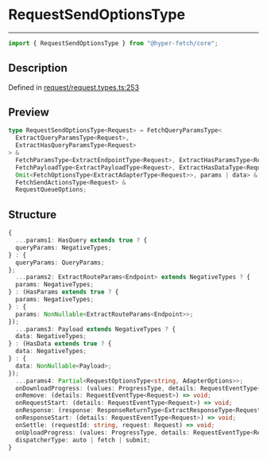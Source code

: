 # RequestSendOptionsType

<div class="api-docs__separator" data-reactroot="">

---

</div><div class="api-docs__import" data-reactroot="">

```ts
import { RequestSendOptionsType } from "@hyper-fetch/core";
```

</div><div class="api-docs__section">

## Description

</div><div class="api-docs__description"><span class="api-docs__do-not-parse">

</span></div><p class="api-docs__definition">

Defined in
[request/request.types.ts:253](https://github.com/BetterTyped/hyper-fetch/blob/c44d728f/packages/core/src/request/request.types.ts#L253)

</p><div class="api-docs__section">

## Preview

</div><div class="api-docs__preview type single">

```ts
type RequestSendOptionsType<Request> = FetchQueryParamsType<
  ExtractQueryParamsType<Request>,
  ExtractHasQueryParamsType<Request>
> &
  FetchParamsType<ExtractEndpointType<Request>, ExtractHasParamsType<Request>> &
  FetchPayloadType<ExtractPayloadType<Request>, ExtractHasDataType<Request>> &
  Omit<FetchOptionsType<ExtractAdapterType<Request>>, params | data> &
  FetchSendActionsType<Request> &
  RequestQueueOptions;
```

</div><div class="api-docs__section">

## Structure

</div><div class="api-docs__returns">

```ts
{
  ...params1: HasQuery extends true ? {
  queryParams: NegativeTypes;
} : {
  queryParams: QueryParams;
};
  ...params2: ExtractRouteParams<Endpoint> extends NegativeTypes ? {
  params: NegativeTypes;
} : (HasParams extends true ? {
  params: NegativeTypes;
} : {
  params: NonNullable<ExtractRouteParams<Endpoint>>;
});
  ...params3: Payload extends NegativeTypes ? {
  data: NegativeTypes;
} : (HasData extends true ? {
  data: NegativeTypes;
} : {
  data: NonNullable<Payload>;
});
  ...params4: Partial<RequestOptionsType<string, AdapterOptions>>;
  onDownloadProgress: (values: ProgressType, details: RequestEventType<Request>) => void;
  onRemove: (details: RequestEventType<Request>) => void;
  onRequestStart: (details: RequestEventType<Request>) => void;
  onResponse: (response: ResponseReturnType<ExtractResponseType<Request>, ExtractErrorType<Request>, ExtractAdapterType<Request>>, details: ResponseDetailsType) => void;
  onResponseStart: (details: RequestEventType<Request>) => void;
  onSettle: (requestId: string, request: Request) => void;
  onUploadProgress: (values: ProgressType, details: RequestEventType<Request>) => void;
  dispatcherType: auto | fetch | submit;
}
```

</div>
